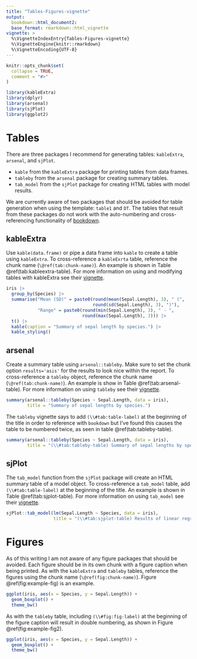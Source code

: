 ```yaml
---
title: "Tables-Figures-vignette"
output: 
  bookdown::html_document2: 
  base_format: rmarkdown::html_vignette
vignette: >
  %\VignetteIndexEntry{Tables-Figures-vignette}
  %\VignetteEngine{knitr::rmarkdown}
  %\VignetteEncoding{UTF-8}
---
```


```r
knitr::opts_chunk$set(
  collapse = TRUE,
  comment = "#>"
)
```

```r
library(kableExtra)
library(dplyr)
library(arsenal)
library(sjPlot)
library(ggplot2)
```

# Tables

There are three packages I recommend for generating tables: `kableExtra`, `arsenal`, and `sjPlot`.

* `kable` from the `kableExtra` package for printing tables from data frames.
* `tableby` from the `arsenal` package for creating summary tables.
* `tab_model` from the `sjPlot` package for creating HTML tables with model results.  

We are currently aware of two packages that should be avoided for table generation when using the template: `table1` and `DT`. The tables that result from these packages do not work with the auto-numbering and cross-referencing functionality of [bookdown](https://bookdown.org/yihui/rmarkdown-cookbook/cross-ref.html).

## kableExtra  

Use `kable(data.frame)` or pipe a data frame into `kable` to create a table using `kableExtra`. To cross-reference a `kableExrta` table, reference the chunk name (`\@ref(tab:chunk-name)`). An example is shown in Table \@ref(tab:kableextra-table). For more information on using and modifying tables with kableExtra see their [vignette](https://cran.r-project.org/web/packages/kableExtra/vignettes/awesome_table_in_html.html). 

```r
iris |>
  group_by(Species) |>
  summarise("Mean (SD)" = paste0(round(mean(Sepal.Length), 3), " (", 
                                 round(sd(Sepal.Length), 3), ")"),
            "Range" = paste0(round(min(Sepal.Length), 3), " - ", 
                             round(max(Sepal.Length), 3))) |>
  t() |>
  kable(caption = "Summary of sepal length by species.") |>
  kable_styling()
```

## arsenal  

Create a summary table using `arsenal::tableby`. Make sure to set the chunk option `results='asis'` for the results to look nice within the report. To cross-reference a `tableby` object, reference the chunk name (`\@ref(tab:chunk-name)`). An example is show in Table \@ref(tab:arsenal-table). For more information on using `tableby` see their [vignette](https://cran.r-project.org/web/packages/arsenal/vignettes/tableby.html).

```r
summary(arsenal::tableby(Species ~ Sepal.Length, data = iris),
        title = "Summary of sepal lengths by species.")
```

The `tableby` vignette says to add `(\\#tab:table-label)` at the beginning of the title in order to reference with `bookdown` but I've found this causes the table to be numbered twice, as seen in table \@ref(tab:tableby-table).

```r
summary(arsenal::tableby(Species ~ Sepal.Length, data = iris),
        title = "(\\#tab:tableby-table) Summary of sepal lengths by species.")
```

## sjPlot  

The `tab_model` function from the `sjPlot` package will create an HTML summary table of a model object. To cross-reference a `tab_model` table, add `(\\#tab:table-label)` at the beginning of the title. An example is shown in Table \@ref(tab:sjplot-table). For more information on using `tab_model` see their [vignette](https://strengejacke.github.io/sjPlot/articles/tab_model_estimates.html).

```r
sjPlot::tab_model(lm(Sepal.Length ~ Species, data = iris),
                  title = "(\\#tab:sjplot-table) Results of linear regression model.")
```

# Figures  

As of this writing I am not aware of any figure packages that should be avoided. Each figure should be in its own chunk with a figure caption when being printed. As with the `kableExtra` and `tableby` tables, reference the figures using the chunk name (`\@ref(fig:chunk-name)`). Figure \@ref(fig:example-fig) is an example.

```r
ggplot(iris, aes(x = Species, y = Sepal.Length)) +
  geom_boxplot() +
  theme_bw()
```

As with the `tableby` table, including `(\\#fig:fig-label)` at the beginning of the figure caption will result in double numbering, as shown in Figure \@ref(fig:example-fig2).

```r
ggplot(iris, aes(x = Species, y = Sepal.Length)) +
  geom_boxplot() +
  theme_bw()
```

